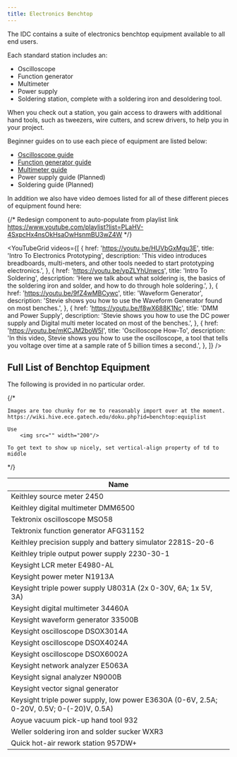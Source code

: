 ```yaml
---
title: Electronics Benchtop
---
```


The IDC contains a suite of electronics benchtop equipment available to all end users.

Each standard station includes an:

- Oscilloscope
- Function generator
- Multimeter
- Power supply
- Soldering station, complete with a soldering iron and desoldering tool.

When you check out a station, you gain access to drawers with additional hand tools, such as tweezers, wire cutters, and screw drivers, to help you in your project.

Beginner guides on to use each piece of equipment are listed below:

- [Oscilloscope guide](/hive-wiki/guides/benchtop-oscilloscope)
- [Function generator guide](/hive-wiki/guides/benchtop-funcgen)
- [Multimeter guide](/hive-wiki/guides/benchtop-dmm)
- Power supply guide (Planned)
- Soldering guide (Planned)

In addition we also have video demoes listed for all of these different pieces of equipment found here: 



{/* Redesign component to auto-populate from playlist link https://www.youtube.com/playlist?list=PLaHV-4SxpcHx4nsOkHsaOwHsnmBU3wZ4W */}

<YouTubeGrid
	videos={[
		{
			href: 'https://youtu.be/HUVbGxMgu3E',
			title: 'Intro To Electronics Prototyping',
			description: 'This video introduces breadboards, multi-meters, and other tools needed to start prototyping electronics.',
		},
		{
			href: 'https://youtu.be/ypZLYhUnwcs',
			title: 'Intro To Soldering',
			description: 'Here we talk about what soldering is, the basics of the soldering iron and solder, and how to do through hole soldering.',
		},
		{
			href: 'https://youtu.be/9fZ4wMBCywc',
			title: 'Waveform Generator',
			description: 'Stevie shows you how to use the Waveform Generator found on most benches.',
		},
		{
			href: 'https://youtu.be/f8wX688K1Nc',
			title: 'DMM and Power Supply',
			description: 'Stevie shows you how to use the DC power supply and Digital multi meter located on most of the benches.',
		},
		{
			href: 'https://youtu.be/mKCJM2boW5I',
			title: 'Oscilloscope How-To',
			description: 'In this video, Stevie shows you how to use the oscilloscope, a tool that tells you voltage over time at a sample rate of 5 billion times a second.',
		},
	]}
/>


## Full List of Benchtop Equipment

The following is provided in no particular order. 

{/*

	Images are too chunky for me to reasonably import over at the moment.
	https://wiki.hive.ece.gatech.edu/doku.php?id=benchtop:equiplist

	Use 
		<img src="" width="200"/>

	To get text to show up nicely, set vertical-align property of td to middle

*/}

| Name      | 
| ------------- | 
| Keithley source meter 2450  | 
| Keithley digital multimeter DMM6500  | 
| Tektronix oscilloscope MSO58  | 
| Tektronix function generator AFG31152  | 
| Keithley precision supply and battery simulator 2281S-20-6  | 
| Keithley triple output power supply 2230-30-1  | 
| Keysight LCR meter E4980-AL  | 
| Keysight power meter N1913A  | 
| Keysight triple power supply U8031A (2x 0-30V, 6A; 1x 5V, 3A)  | 
| Keysight digital multimeter 34460A | 
| Keysight waveform generator 33500B | 
| Keysight oscilloscope DSOX3014A | 
| Keysight oscilloscope DSOX4024A | 
| Keysight oscilloscope DSOX6002A | 
| Keysight network analyzer E5063A | 
| Keysight signal analyzer N9000B | 
| Keysight vector signal generator | 
| Keysight triple power supply, low power E3630A (0-6V, 2.5A; 0-20V, 0.5V; 0-(-20)V, 0.5A) | 
| Aoyue vacuum pick-up hand tool 932 | 
| Weller soldering iron and solder sucker WXR3 | 
| Quick hot-air rework station 957DW+ | 